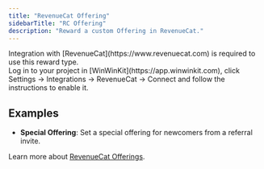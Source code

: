 ```yaml
---
title: "RevenueCat Offering"
sidebarTitle: "RC Offering"
description: "Reward a custom Offering in RevenueCat."
---
```


<Warning>
  Integration with [RevenueCat](https://www.revenuecat.com) is required to use
  this reward type. <br />
  Log in to your project in [WinWinKit](https://app.winwinkit.com), click Settings
  -> Integrations -> RevenueCat -> Connect and follow the instructions to enable
  it.
</Warning>

## Examples

- **Special Offering**: Set a special offering for newcomers from a referral invite.

Learn more about [RevenueCat Offerings](https://www.revenuecat.com/docs/offerings/overview).
